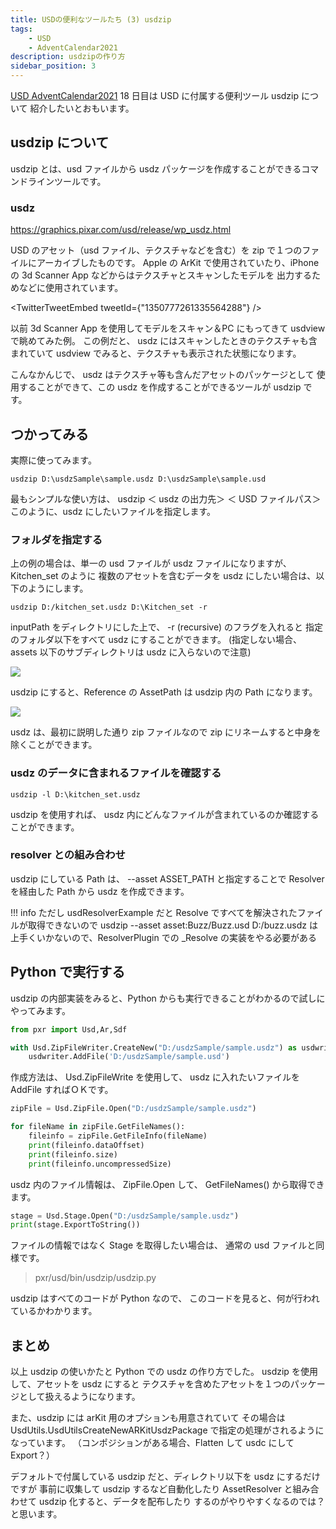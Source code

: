 ```yaml
---
title: USDの便利なツールたち (3) usdzip
tags:
    - USD
    - AdventCalendar2021
description: usdzipの作り方
sidebar_position: 3
---
```


[USD AdventCalendar2021](https://qiita.com/advent-calendar/2021/usd) 18 日目は USD に付属する便利ツール usdzip について
紹介したいとおもいます。

## usdzip について

usdzip とは、usd ファイルから usdz パッケージを作成することができるコマンドラインツールです。

### usdz

https://graphics.pixar.com/usd/release/wp_usdz.html

USD のアセット（usd ファイル、テクスチャなどを含む）を zip で１つのファイルにアーカイブしたものです。
Apple の ArKit で使用されていたり、iPhone の 3d Scanner App などからはテクスチャとスキャンしたモデルを
出力するためなどに使用されています。

<TwitterTweetEmbed tweetId={"1350777261335564288"} />

以前 3d Scanner App を使用してモデルをスキャン＆PC にもってきて usdview で眺めてみた例。
この例だと、 usdz にはスキャンしたときのテクスチャも含まれていて
usdview でみると、テクスチャも表示された状態になります。

こんなかんじで、 usdz はテクスチャ等も含んだアセットのパッケージとして
使用することができて、この usdz を作成することができるツールが usdzip です。

## つかってみる

実際に使ってみます。

```
usdzip D:\usdzSample\sample.usdz D:\usdzSample\sample.usd
```

最もシンプルな使い方は、
usdzip ＜ usdz の出力先＞ ＜ USD ファイルパス＞
このように、usdz にしたいファイルを指定します。

### フォルダを指定する

上の例の場合は、単一の usd ファイルが usdz ファイルになりますが、Kitchen_set のように
複数のアセットを含むデータを usdz にしたい場合は、以下のようにします。

```
usdzip D:/kitchen_set.usdz D:\Kitchen_set -r
```

inputPath をディレクトリにした上で、 -r (recursive) のフラグを入れると
指定のフォルダ以下をすべて usdz にすることができます。
(指定しない場合、assets 以下のサブディレクトリは usdz に入らないので注意)

![](https://gyazo.com/9f3ea9f4e76cb93c8ab6809c0247bbf4.png)

usdzip にすると、Reference の AssetPath は usdzip 内の Path になります。

![](https://gyazo.com/ae7995b486322659107a11f80d1152fb.png)

usdz は、最初に説明した通り zip ファイルなので
zip にリネームすると中身を除くことができます。

### usdz のデータに含まれるファイルを確認する

```
usdzip -l D:\kitchen_set.usdz
```

usdzip を使用すれば、 usdz 内にどんなファイルが含まれているのか確認することができます。

### resolver との組み合わせ

usdzip にしている Path は、 --asset ASSET_PATH と指定することで
Resolver を経由した Path から usdz を作成できます。

!!! info
ただし usdResolverExample だと Resolve ですべてを解決されたファイルが取得できないので
usdzip --asset asset:Buzz/Buzz.usd D:/buzz.usdz
は上手くいかないので、ResolverPlugin での \_Resolve の実装をやる必要がある

## Python で実行する

usdzip の内部実装をみると、Python からも実行できることがわかるので試しにやってみます。

```python
from pxr import Usd,Ar,Sdf

with Usd.ZipFileWriter.CreateNew("D:/usdzSample/sample.usdz") as usdwriter:
    usdwriter.AddFile('D:/usdzSample/sample.usd')
```

作成方法は、 Usd.ZipFileWrite を使用して、
usdz に入れたいファイルを AddFile すればＯＫです。

```python
zipFile = Usd.ZipFile.Open("D:/usdzSample/sample.usdz")

for fileName in zipFile.GetFileNames():
    fileinfo = zipFile.GetFileInfo(fileName)
    print(fileinfo.dataOffset)
    print(fileinfo.size)
    print(fileinfo.uncompressedSize)
```

usdz 内のファイル情報は、 ZipFile.Open して、 GetFileNames() から取得できます。

```python
stage = Usd.Stage.Open("D:/usdzSample/sample.usdz")
print(stage.ExportToString())
```

ファイルの情報ではなく Stage を取得したい場合は、
通常の usd ファイルと同様です。

> pxr/usd/bin/usdzip/usdzip.py

usdzip はすべてのコードが Python なので、
このコードを見ると、何が行われているかわかります。

## まとめ

以上 usdzip の使いかたと Python での usdz の作り方でした。
usdzip を使用して、アセットを usdz にすると
テクスチャを含めたアセットを１つのパッケージとして扱えるようになります。

また、usdzip には arKit 用のオプションも用意されていて
その場合は UsdUtils.UsdUtilsCreateNewARKitUsdzPackage で指定の処理がされるようになっています。
（コンポジションがある場合、Flatten して usdc にして Export？）

デフォルトで付属している usdzip だと、ディレクトリ以下を usdz にするだけですが
事前に収集して usdzip するなど自動化したり
AssetResolver と組み合わせて usdzip 化すると、データを配布したり
するのがやりやすくなるのでは？と思います。
